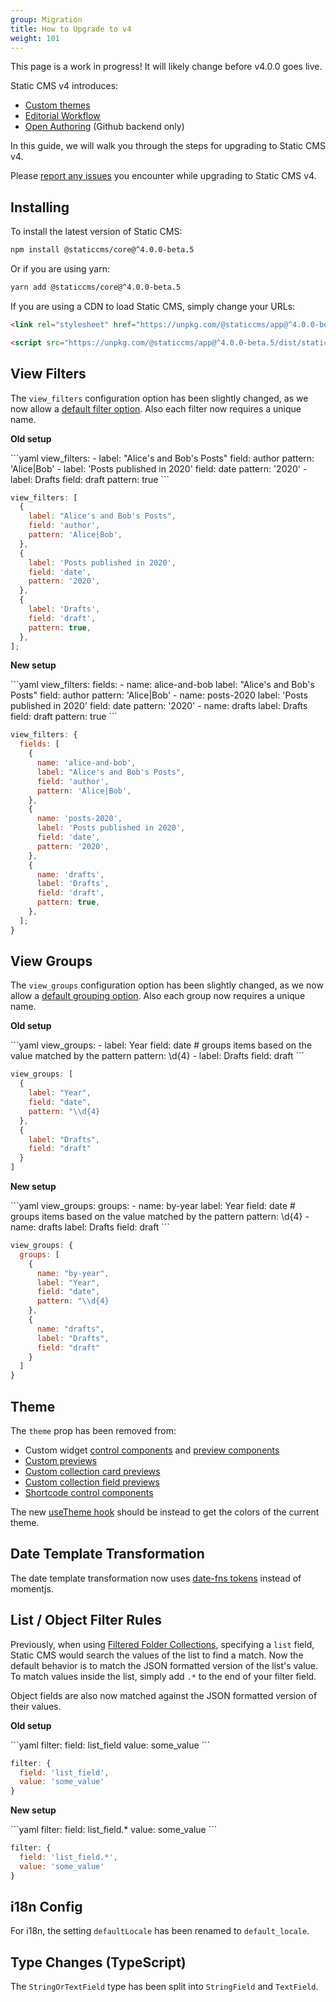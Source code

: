 ```yaml
---
group: Migration
title: How to Upgrade to v4
weight: 101
---
```


<Alert severity="warning">
  This page is a work in progress! It will likely change before v4.0.0 goes live.
</Alert>

Static CMS v4 introduces:

- [Custom themes](/docs/custom-theme)
- [Editorial Workflow](/docs/editorial-workflow) <BetaImage />
- [Open Authoring](/docs/open-authoring) (Github backend only) <BetaImage />

In this guide, we will walk you through the steps for upgrading to Static CMS v4.

Please [report any issues](https://github.com/StaticJsCMS/static-cms/issues/new) you encounter while upgrading to Static CMS v4.

## Installing

To install the latest version of Static CMS:

```bash
npm install @staticcms/core@^4.0.0-beta.5
```

Or if you are using yarn:

```bash
yarn add @staticcms/core@^4.0.0-beta.5
```

If you are using a CDN to load Static CMS, simply change your URLs:

```html
<link rel="stylesheet" href="https://unpkg.com/@staticcms/app@^4.0.0-beta.5/dist/main.css" />
```

```html
<script src="https://unpkg.com/@staticcms/app@^4.0.0-beta.5/dist/static-cms-app.js"></script>
```

## View Filters

The `view_filters` configuration option has been slightly changed, as we now allow a [default filter option](/docs/collection-overview#view-filters). Also each filter now requires a unique name.

**Old setup**

<CodeTabs>
```yaml
view_filters:
  - label: "Alice's and Bob's Posts"
    field: author
    pattern: 'Alice|Bob'
  - label: 'Posts published in 2020'
    field: date
    pattern: '2020'
  - label: Drafts
    field: draft
    pattern: true
```

```js
view_filters: [
  {
    label: "Alice's and Bob's Posts",
    field: 'author',
    pattern: 'Alice|Bob',
  },
  {
    label: 'Posts published in 2020',
    field: 'date',
    pattern: '2020',
  },
  {
    label: 'Drafts',
    field: 'draft',
    pattern: true,
  },
];
```

</CodeTabs>

**New setup**

<CodeTabs>
```yaml
view_filters:
  fields:
    - name: alice-and-bob
      label: "Alice's and Bob's Posts"
      field: author
      pattern: 'Alice|Bob'
    - name: posts-2020
      label: 'Posts published in 2020'
      field: date
      pattern: '2020'
    - name: drafts
      label: Drafts
      field: draft
      pattern: true
```

```js
view_filters: {
  fields: [
    {
      name: 'alice-and-bob',
      label: "Alice's and Bob's Posts",
      field: 'author',
      pattern: 'Alice|Bob',
    },
    {
      name: 'posts-2020',
      label: 'Posts published in 2020',
      field: 'date',
      pattern: '2020',
    },
    {
      name: 'drafts',
      label: 'Drafts',
      field: 'draft',
      pattern: true,
    },
  ];
}
```

</CodeTabs>

## View Groups

The `view_groups` configuration option has been slightly changed, as we now allow a [default grouping option](/docs/collection-overview#view-groups). Also each group now requires a unique name.

**Old setup**

<CodeTabs>
```yaml
view_groups:
  - label: Year
    field: date
    # groups items based on the value matched by the pattern
    pattern: \d{4}
  - label: Drafts
    field: draft
```

```js
view_groups: [
  {
    label: "Year",
    field: "date",
    pattern: "\\d{4}
  },
  {
    label: "Drafts",
    field: "draft"
  }
]
```

</CodeTabs>

**New setup**

<CodeTabs>
```yaml
view_groups:
  groups:
    - name: by-year
      label: Year
      field: date
      # groups items based on the value matched by the pattern
      pattern: \d{4}
    - name: drafts
      label: Drafts
      field: draft
```

```js
view_groups: {
  groups: [
    {
      name: "by-year",
      label: "Year",
      field: "date",
      pattern: "\\d{4}
    },
    {
      name: "drafts",
      label: "Drafts",
      field: "draft"
    }
  ]
}
```

</CodeTabs>

## Theme

The `theme` prop has been removed from:

- Custom widget [control components](/docs/custom-widgets#control-component) and [preview components](/docs/custom-widgets#preview-component)
- [Custom previews](/docs/custom-previews#editor-preview)
- [Custom collection card previews](/docs/custom-previews#collection-card-preview)
- [Custom collection field previews](/docs/custom-previews#collection-field-preview)
- [Shortcode control components](/docs/widget-markdown#shortcodes)

The new [useTheme hook](/docs/custom-theme#usetheme-hook) should be instead to get the colors of the current theme.

## Date Template Transformation

The date template transformation now uses [date-fns tokens](https://date-fns.org/docs/format) instead of momentjs.

## List / Object Filter Rules

Previously, when using [Filtered Folder Collections](/docs/collection-types#filtered-folder-collections), specifying a `list` field, Static CMS would search the values of the list to find a match. Now the default behavior is to match the JSON formatted version of the list's value. To match values inside the list, simply add `.*` to the end of your filter field.

Object fields are also now matched against the JSON formatted version of their values.

**Old setup**

<CodeTabs>
```yaml
filter:
  field: list_field
  value: some_value
```

```js
filter: {
  field: 'list_field',
  value: 'some_value'
}
```

</CodeTabs>

**New setup**

<CodeTabs>
```yaml
filter:
  field: list_field.*
  value: some_value
```

```js
filter: {
  field: 'list_field.*',
  value: 'some_value'
}
```

</CodeTabs>

## i18n Config

For i18n, the setting `defaultLocale` has been renamed to `default_locale`.

## Type Changes (TypeScript)

The `StringOrTextField` type has been split into `StringField` and `TextField`.
